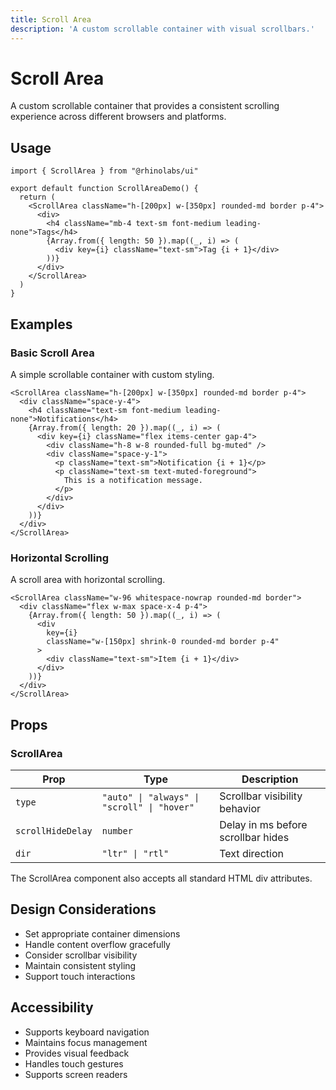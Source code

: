```yaml
---
title: Scroll Area
description: 'A custom scrollable container with visual scrollbars.'
---
```



# Scroll Area

A custom scrollable container that provides a consistent scrolling experience across different browsers and platforms.

## Usage

```tsx
import { ScrollArea } from "@rhinolabs/ui"

export default function ScrollAreaDemo() {
  return (
    <ScrollArea className="h-[200px] w-[350px] rounded-md border p-4">
      <div>
        <h4 className="mb-4 text-sm font-medium leading-none">Tags</h4>
        {Array.from({ length: 50 }).map((_, i) => (
          <div key={i} className="text-sm">Tag {i + 1}</div>
        ))}
      </div>
    </ScrollArea>
  )
}
```

## Examples

### Basic Scroll Area

A simple scrollable container with custom styling.

```tsx
<ScrollArea className="h-[200px] w-[350px] rounded-md border p-4">
  <div className="space-y-4">
    <h4 className="text-sm font-medium leading-none">Notifications</h4>
    {Array.from({ length: 20 }).map((_, i) => (
      <div key={i} className="flex items-center gap-4">
        <div className="h-8 w-8 rounded-full bg-muted" />
        <div className="space-y-1">
          <p className="text-sm">Notification {i + 1}</p>
          <p className="text-sm text-muted-foreground">
            This is a notification message.
          </p>
        </div>
      </div>
    ))}
  </div>
</ScrollArea>
```

### Horizontal Scrolling

A scroll area with horizontal scrolling.

```tsx
<ScrollArea className="w-96 whitespace-nowrap rounded-md border">
  <div className="flex w-max space-x-4 p-4">
    {Array.from({ length: 50 }).map((_, i) => (
      <div
        key={i}
        className="w-[150px] shrink-0 rounded-md border p-4"
      >
        <div className="text-sm">Item {i + 1}</div>
      </div>
    ))}
  </div>
</ScrollArea>
```

## Props

### ScrollArea

| Prop | Type | Description |
|------|------|-------------|
| `type` | `"auto" \| "always" \| "scroll" \| "hover"` | Scrollbar visibility behavior |
| `scrollHideDelay` | `number` | Delay in ms before scrollbar hides |
| `dir` | `"ltr" \| "rtl"` | Text direction |

The ScrollArea component also accepts all standard HTML div attributes.

## Design Considerations

- Set appropriate container dimensions
- Handle content overflow gracefully
- Consider scrollbar visibility
- Maintain consistent styling
- Support touch interactions

## Accessibility

- Supports keyboard navigation
- Maintains focus management
- Provides visual feedback
- Handles touch gestures
- Supports screen readers
